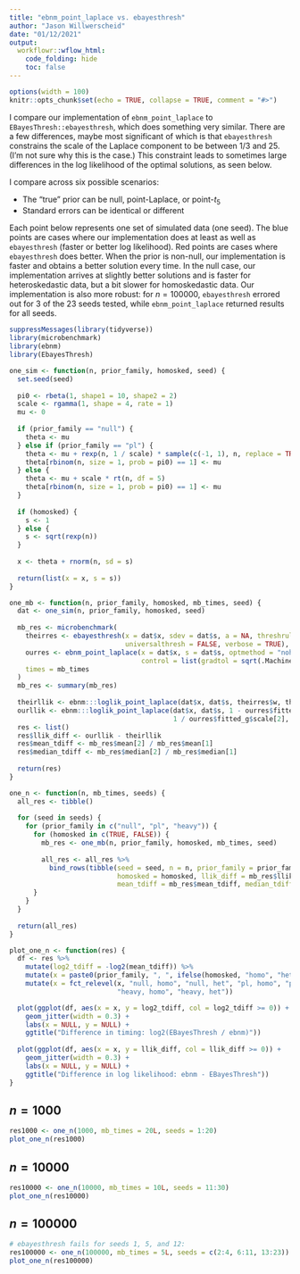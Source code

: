 ```yaml
---
title: "ebnm_point_laplace vs. ebayesthresh"
author: "Jason Willwerscheid"
date: "01/12/2021"
output:
  workflowr::wflow_html:
    code_folding: hide
    toc: false
---
```


```r
options(width = 100)
knitr::opts_chunk$set(echo = TRUE, collapse = TRUE, comment = "#>")
```

I compare our implementation of `ebnm_point_laplace` to `EBayesThresh::ebayesthresh`, which does something very similar. There are a few differences, maybe most significant of which is that `ebayesthresh` constrains the scale of the Laplace component to be between $1/3$ and $25$. (I'm not sure why this is the case.) This constraint leads to sometimes large differences in the log likelihood of the optimal solutions, as seen below.

I compare across six possible scenarios:

* The "true" prior can be null, point-Laplace, or point-$t_5$
* Standard errors can be identical or different

Each point below represents one set of simulated data (one seed). The blue points are cases where our implementation does at least as well as `ebayesthresh` (faster or better log likelihood). Red points are cases where `ebayesthresh` does better. When the prior is non-null, our implementation is faster and obtains a better solution every time. In the null case, our implementation arrives at slightly better solutions and is faster for heteroskedastic data, but a bit slower for homoskedastic data. Our implementation is also more robust: for $n = 100000$, `ebayesthresh` errored out for 3 of the 23 seeds tested, while `ebnm_point_laplace` returned results for all seeds.

```r
suppressMessages(library(tidyverse))
library(microbenchmark)
library(ebnm)
library(EbayesThresh)

one_sim <- function(n, prior_family, homosked, seed) {
  set.seed(seed)
  
  pi0 <- rbeta(1, shape1 = 10, shape2 = 2)
  scale <- rgamma(1, shape = 4, rate = 1)
  mu <- 0
  
  if (prior_family == "null") {
    theta <- mu
  } else if (prior_family == "pl") {
    theta <- mu + rexp(n, 1 / scale) * sample(c(-1, 1), n, replace = TRUE)
    theta[rbinom(n, size = 1, prob = pi0) == 1] <- mu
  } else {
    theta <- mu + scale * rt(n, df = 5)
    theta[rbinom(n, size = 1, prob = pi0) == 1] <- mu
  }
  
  if (homosked) {
    s <- 1
  } else {
    s <- sqrt(rexp(n))
  }
  
  x <- theta + rnorm(n, sd = s)
 
  return(list(x = x, s = s)) 
}

one_mb <- function(n, prior_family, homosked, mb_times, seed) {
  dat <- one_sim(n, prior_family, homosked, seed)
  
  mb_res <- microbenchmark(
    theirres <- ebayesthresh(x = dat$x, sdev = dat$s, a = NA, threshrule = "mean", 
                             universalthresh = FALSE, verbose = TRUE),
    ourres <- ebnm_point_laplace(x = dat$x, s = dat$s, optmethod = "nohess_nlm", 
                                 control = list(gradtol = sqrt(.Machine$double.eps))),
    times = mb_times
  )
  mb_res <- summary(mb_res)
  
  theirllik <- ebnm:::loglik_point_laplace(dat$x, dat$s, theirres$w, theirres$a, 0)
  ourllik <- ebnm:::loglik_point_laplace(dat$x, dat$s, 1 - ourres$fitted_g$pi[1], 
                                         1 / ourres$fitted_g$scale[2], 0)
  res <- list()
  res$llik_diff <- ourllik - theirllik
  res$mean_tdiff <- mb_res$mean[2] / mb_res$mean[1]
  res$median_tdiff <- mb_res$median[2] / mb_res$median[1]
  
  return(res)
}

one_n <- function(n, mb_times, seeds) {
  all_res <- tibble()
  
  for (seed in seeds) {
    for (prior_family in c("null", "pl", "heavy")) {
      for (homosked in c(TRUE, FALSE)) {
        mb_res <- one_mb(n, prior_family, homosked, mb_times, seed)
        
        all_res <- all_res %>%
          bind_rows(tibble(seed = seed, n = n, prior_family = prior_family, 
                           homosked = homosked, llik_diff = mb_res$llik_diff, 
                           mean_tdiff = mb_res$mean_tdiff, median_tdiff = mb_res$median_tdiff))
      }
    }
  }
  
  return(all_res)
}

plot_one_n <- function(res) {
  df <- res %>%
    mutate(log2_tdiff = -log2(mean_tdiff)) %>%
    mutate(x = paste0(prior_family, ", ", ifelse(homosked, "homo", "het"))) %>%
    mutate(x = fct_relevel(x, "null, homo", "null, het", "pl, homo", "pl, het",
                           "heavy, homo", "heavy, het"))

  plot(ggplot(df, aes(x = x, y = log2_tdiff, col = log2_tdiff >= 0)) +
    geom_jitter(width = 0.3) +
    labs(x = NULL, y = NULL) +
    ggtitle("Difference in timing: log2(EBayesThresh / ebnm)"))
  
  plot(ggplot(df, aes(x = x, y = llik_diff, col = llik_diff >= 0)) +
    geom_jitter(width = 0.3) +
    labs(x = NULL, y = NULL) +
    ggtitle("Difference in log likelihood: ebnm - EBayesThresh"))
}
```

## $n = 1000$

```r
res1000 <- one_n(1000, mb_times = 20L, seeds = 1:20)
plot_one_n(res1000)
```

## $n = 10000$

```r
res10000 <- one_n(10000, mb_times = 10L, seeds = 11:30)
plot_one_n(res10000)
```

## $n = 100000$

```r
# ebayesthresh fails for seeds 1, 5, and 12:
res100000 <- one_n(100000, mb_times = 5L, seeds = c(2:4, 6:11, 13:23))
plot_one_n(res100000)
```
